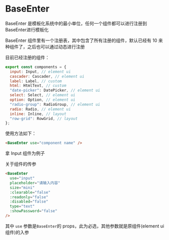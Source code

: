 
<Meta title="Design System/Molecules/BaseEnter.MDX" component={BaseEnter} />

# BaseEnter

<ArgsTable of={BaseEnter} />
BaseEnter 是模板化系统中的最小单位，任何一个组件都可以进行注册到BaseEnter进行模板化

BaseEnter 组件里有一个注册表，其中包含了所有注册的组件，默认已经有 10 来种组件了，之后也可以通过动态进行注册

目前已经注册的组件：

```javascript
export const components = {
  input: Input, // element ui
  cascader: Cascader, // element ui
  label: Label, // custom
  html: HtmlText, // custom
  "date-picker": DatePicker, // element ui
  select: Select, // element ui
  option: Option, // element ui
  "radio-group": RadioGroup, // element ui
  radio: Radio, // element ui
  inline: Inline, // layout
  "row-grid": RowGrid, // layout
};
```

使用方法如下：

```html
<BaseEnter use="component name" />
```

拿 Input 组件为例子

关于组件的传参

```html
<BaseEnter
  use="input"
  placeholder="请输入内容"
  size="mini"
  :clearable="false"
  :readonly="false"
  :disabled="false"
  type="text"
  :showPassword="false"
/>
```

其中 `use` 参数是`BaseEnter`的 props，此为必选，其他参数就是原组件(element ui组件)的入参
